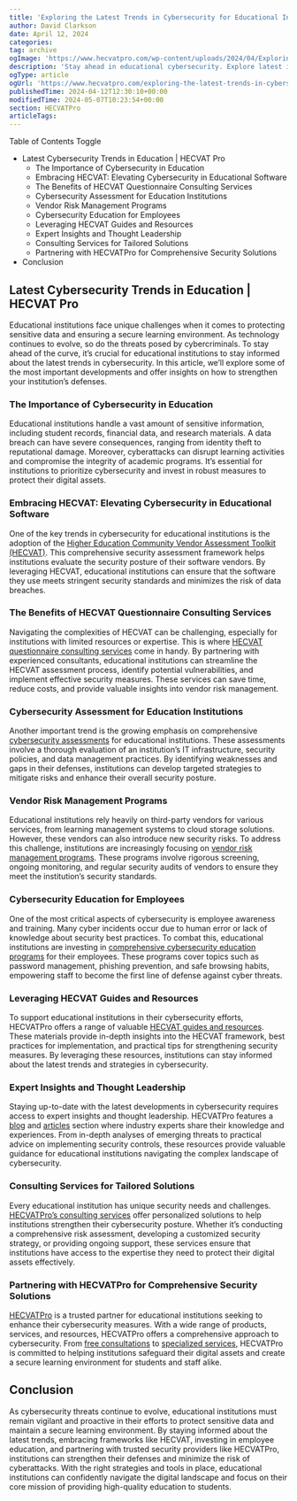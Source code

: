 ```yaml
---
title: 'Exploring the Latest Trends in Cybersecurity for Educational Institutions'
author: David Clarkson
date: April 12, 2024
categories: 
tag: archive
ogImage: 'https://www.hecvatpro.com/wp-content/uploads/2024/04/Exploring-the-Latest-Trends-in-Cybersecurity-for-Educational-Institutions-1024x536.jpg'
description: 'Stay ahead in educational cybersecurity. Explore latest insights, tools & strategies to protect your institution effectively.'
ogType: article
ogUrl: 'https://www.hecvatpro.com/exploring-the-latest-trends-in-cybersecurity-for-educational-institutions/'
publishedTime: 2024-04-12T12:30:10+00:00
modifiedTime: 2024-05-07T10:23:54+00:00
section: HECVATPro
articleTags: 
---
```


Table of Contents
Toggle
  * Latest Cybersecurity Trends in Education | HECVAT Pro
    * The Importance of Cybersecurity in Education
    * Embracing HECVAT: Elevating Cybersecurity in Educational Software
    * The Benefits of HECVAT Questionnaire Consulting Services
    * Cybersecurity Assessment for Education Institutions
    * Vendor Risk Management Programs
    * Cybersecurity Education for Employees
    * Leveraging HECVAT Guides and Resources
    * Expert Insights and Thought Leadership
    * Consulting Services for Tailored Solutions
    * Partnering with HECVATPro for Comprehensive Security Solutions
  * Conclusion
## Latest Cybersecurity Trends in Education | HECVAT Pro
Educational institutions face unique challenges when it comes to protecting sensitive data and ensuring a secure learning environment. As technology continues to evolve, so do the threats posed by cybercriminals. To stay ahead of the curve, it’s crucial for educational institutions to stay informed about the latest trends in cybersecurity. In this article, we’ll explore some of the most important developments and offer insights on how to strengthen your institution’s defenses.
### The Importance of Cybersecurity in Education
Educational institutions handle a vast amount of sensitive information, including student records, financial data, and research materials. A data breach can have severe consequences, ranging from identity theft to reputational damage. Moreover, cyberattacks can disrupt learning activities and compromise the integrity of academic programs. It’s essential for institutions to prioritize cybersecurity and invest in robust measures to protect their digital assets.
### Embracing HECVAT: Elevating Cybersecurity in Educational Software
One of the key trends in cybersecurity for educational institutions is the adoption of the [Higher Education Community Vendor Assessment Toolkit (HECVAT)](https://www.hecvatpro.com/embracing-hecvat-elevating-cybersecurity-in-educational-software/). This comprehensive security assessment framework helps institutions evaluate the security posture of their software vendors. By leveraging HECVAT, educational institutions can ensure that the software they use meets stringent security standards and minimizes the risk of data breaches.
### The Benefits of HECVAT Questionnaire Consulting Services
Navigating the complexities of HECVAT can be challenging, especially for institutions with limited resources or expertise. This is where [HECVAT questionnaire consulting services](https://www.hecvatpro.com/top-5-benefits-of-utilizing-hecvat-questionnaire-consulting-services/) come in handy. By partnering with experienced consultants, educational institutions can streamline the HECVAT assessment process, identify potential vulnerabilities, and implement effective security measures. These services can save time, reduce costs, and provide valuable insights into vendor risk management.
### Cybersecurity Assessment for Education Institutions
Another important trend is the growing emphasis on comprehensive [cybersecurity assessments](https://www.hecvatpro.com/the-ultimate-guide-to-cybersecurity-assessment-for-education-institutions/) for educational institutions. These assessments involve a thorough evaluation of an institution’s IT infrastructure, security policies, and data management practices. By identifying weaknesses and gaps in their defenses, institutions can develop targeted strategies to mitigate risks and enhance their overall security posture.
### Vendor Risk Management Programs
Educational institutions rely heavily on third-party vendors for various services, from learning management systems to cloud storage solutions. However, these vendors can also introduce new security risks. To address this challenge, institutions are increasingly focusing on [vendor risk management programs](https://www.hecvatpro.com/unlocking-the-secrets-of-vendor-risk-management-program-a-comprehensive-guide/). These programs involve rigorous screening, ongoing monitoring, and regular security audits of vendors to ensure they meet the institution’s security standards.
### Cybersecurity Education for Employees
One of the most critical aspects of cybersecurity is employee awareness and training. Many cyber incidents occur due to human error or lack of knowledge about security best practices. To combat this, educational institutions are investing in [comprehensive cybersecurity education programs](https://www.hecvatpro.com/a-comprehensive-guide-to-cybersecurity-education-for-employees/) for their employees. These programs cover topics such as password management, phishing prevention, and safe browsing habits, empowering staff to become the first line of defense against cyber threats.
### Leveraging HECVAT Guides and Resources
To support educational institutions in their cybersecurity efforts, HECVATPro offers a range of valuable [HECVAT guides and resources](https://www.hecvatpro.com/category/hecvat-guides/). These materials provide in-depth insights into the HECVAT framework, best practices for implementation, and practical tips for strengthening security measures. By leveraging these resources, institutions can stay informed about the latest trends and strategies in cybersecurity.
### Expert Insights and Thought Leadership
Staying up-to-date with the latest developments in cybersecurity requires access to expert insights and thought leadership. HECVATPro features a [blog](https://www.hecvatpro.com/blog/) and [articles](https://www.hecvatpro.com/articles/) section where industry experts share their knowledge and experiences. From in-depth analyses of emerging threats to practical advice on implementing security controls, these resources provide valuable guidance for educational institutions navigating the complex landscape of cybersecurity.
### Consulting Services for Tailored Solutions
Every educational institution has unique security needs and challenges. [HECVATPro’s consulting services](https://www.hecvatpro.com/category/consulting/) offer personalized solutions to help institutions strengthen their cybersecurity posture. Whether it’s conducting a comprehensive risk assessment, developing a customized security strategy, or providing ongoing support, these services ensure that institutions have access to the expertise they need to protect their digital assets effectively.
### Partnering with HECVATPro for Comprehensive Security Solutions
[HECVATPro](https://www.hecvatpro.com/category/hecvatpro/) is a trusted partner for educational institutions seeking to enhance their cybersecurity measures. With a wide range of products, services, and resources, HECVATPro offers a comprehensive approach to cybersecurity. From [free consultations](https://www.hecvatpro.com/service/free-consultation/) to [specialized services](https://www.hecvatpro.com/service/service-1/), HECVATPro is committed to helping institutions safeguard their digital assets and create a secure learning environment for students and staff alike.
## Conclusion
As cybersecurity threats continue to evolve, educational institutions must remain vigilant and proactive in their efforts to protect sensitive data and maintain a secure learning environment. By staying informed about the latest trends, embracing frameworks like HECVAT, investing in employee education, and partnering with trusted security providers like HECVATPro, institutions can strengthen their defenses and minimize the risk of cyberattacks. With the right strategies and tools in place, educational institutions can confidently navigate the digital landscape and focus on their core mission of providing high-quality education to students.